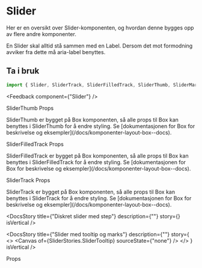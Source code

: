 
<Meta of={SliderStories} />

<DocsContainer>

# Slider

Her er en oversikt over Slider-komponenten, og hvordan denne bygges opp av flere andre komponenter.

<Alert status="warning">
  <AlertIcon />
  En Slider skal alltid stå sammen med en Label. Dersom det mot formodning avviker fra dette må aria-label benyttes.
</Alert>

<br />

## Ta i bruk

```jsx
import { Slider, SliderTrack, SliderFilledTrack, SliderThumb, SliderMark } from "@kvib/react";
```

<Feedback component={"Slider"} />

<DocsHeading light>SliderThumb Props</DocsHeading>

<DocsContainer>
  SliderThumb er bygget på Box komponenten, så alle props til Box kan benyttes i SliderThumb for å endre styling. Se
  [dokumentasjonen for Box for beskrivelse og eksempler](/docs/komponenter-layout-box--docs).
</DocsContainer>

<DocsHeading light>SliderFilledTrack Props</DocsHeading>

<DocsContainer>
  SliderFilledTrack er bygget på Box komponenten, så alle props til Box kan benyttes i SliderFilledTrack for å endre
  styling. Se [dokumentasjonen for Box for beskrivelse og eksempler](/docs/komponenter-layout-box--docs).
</DocsContainer>

<DocsHeading light>SliderTrack Props</DocsHeading>

<DocsContainer>
  SliderTrack er bygget på Box komponenten, så alle props til Box kan benyttes i SliderTrack for å endre styling. Se
  [dokumentasjonen for Box for beskrivelse og eksempler](/docs/komponenter-layout-box--docs).
</DocsContainer>

<DocsStory
  title={"Diskret slider med step"}
  description={""}
  story={<Canvas of={SliderStories.SliderDiscrete} sourceState="hidden" />}
  isVertical
/>

<DocsStory
  title={"Slider med tooltip og marks"}
  description={""}
  story={
    <>
      <Canvas of={SliderStories.SliderTooltip} sourceState={"none"} />
      <Source code={SliderStrings} dark />
    </>
  }
  isVertical
/>

<DocsHeading light>Props</DocsHeading>
<Canvas of={SliderStories.Slider} />
<Controls of={SliderStories.Slider} />

</DocsContainer>

